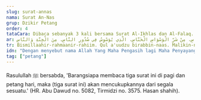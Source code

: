 ```yaml
---
slug: surat-annas
nama: Surat An-Nas
grup: Dzikir Petang
order: 4
tataCara: Dibaca sebanyak 3 kali bersama Surat Al-Ikhlas dan Al-Falaq.
ar: بِسْمِ اللَّهِ الرَّحْمَنِ الرَّحِيمِ. قُلْ أَعُوذُ بِرَبِّ النَّاسِ. مَلِكِ النَّاسِ. إِلَٰهِ النَّاسِ. مِنْ شَرِّ الْوَسْوَاسِ الْخَنَّاسِ. الَّذِي يُوَسْوِسُ فِي صُدُورِ النَّاسِ. مِنَ الْجِنَّةِ وَالنَّاسِ.
tr: Bismillaahir-rahmaanir-rahiim. Qul a'uudzu birabbin-naas. Malikin-naas. Ilaahin-naas. Min syarril-waswaasil-khannaas. Alladzii yuwaswisu fii suduurin-naas. Minal-jinnati wan-naas.
idn: "Dengan menyebut nama Allah Yang Maha Pengasih lagi Maha Penyayang. Katakanlah: Aku berlindung kepada Rabb manusia. Raja manusia. Sembahan manusia, dari kejahatan (bisikan) syaitan yang biasa bersembunyi, yang membisikkan (kejahatan) ke dalam dada manusia, dari jin dan manusia."
tag: ["petang"]
---
```


Rasulullah ﷺ bersabda, 'Barangsiapa membaca tiga surat ini di pagi dan petang hari, maka (tiga surat ini) akan mencukupkannya dari segala sesuatu.' (HR. Abu Dawud no. 5082, Tirmidzi no. 3575. Hasan shahih).
